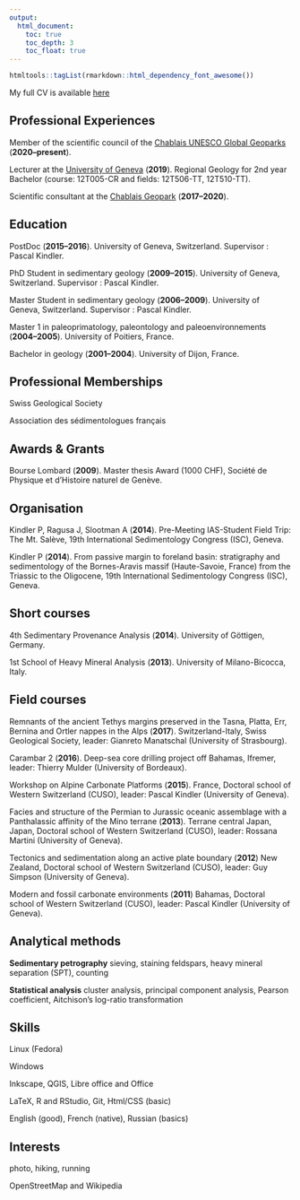 ```yaml
---
output:
  html_document:
    toc: true
    toc_depth: 3
    toc_float: true
---
```

  
  <link rel="stylesheet" href="styles.css" type="text/css">

  ```r
htmltools::tagList(rmarkdown::html_dependency_font_awesome())
```

My full CV is available [here](files/jragusa_cv.pdf)

## Professional Experiences

Member of the scientific council of the [Chablais UNESCO Global Geoparks](https://www.geoparc-chablais.com/) (**2020--present**).

Lecturer at the [University of Geneva](https://www.unige.ch/sciences/terre/en/) (**2019**). Regional Geology for 2nd year Bachelor (course: 12T005-CR and fields: 12T506-TT, 12T510-TT).

Scientific consultant at the [Chablais Geopark](https://www.geoparc-chablais.com/) (**2017--2020**).
  
## Education

PostDoc (**2015--2016**). University of Geneva, Switzerland. Supervisor : Pascal
Kindler.

PhD Student in sedimentary geology (**2009--2015**). University of Geneva, Switzerland. Supervisor : Pascal Kindler.

Master Student in sedimentary geology (**2006--2009**). University of Geneva, Switzerland. Supervisor : Pascal Kindler.

Master 1 in paleoprimatology, paleontology and paleoenvironnements (**2004--2005**). University of Poitiers, France.

Bachelor in geology (**2001--2004**). University of Dijon, France.

## Professional Memberships

Swiss Geological Society

Association des sédimentologues français

## Awards & Grants

Bourse Lombard (**2009**). Master thesis Award (1000 CHF), Société de Physique et d’Histoire naturel de Genève.

## Organisation

Kindler P, Ragusa J, Slootman A (**2014**). Pre-Meeting IAS-Student Field Trip: The Mt. Salève, 19th International Sedimentology Congress (ISC), Geneva.

Kindler P (**2014**). From passive margin to foreland basin: stratigraphy and sedimentology of the Bornes-Aravis massif (Haute-Savoie, France) from the Triassic to the Oligocene, 19th International Sedimentology Congress (ISC), Geneva.

## Short courses

4th Sedimentary Provenance Analysis (**2014**). University of Göttigen, Germany.

1st School of Heavy Mineral Analysis (**2013**). University of Milano-Bicocca, Italy.

## Field courses

Remnants of the ancient Tethys margins preserved in the Tasna, Platta, Err, Bernina and Ortler nappes in the Alps (**2017**). Switzerland-Italy, Swiss Geological Society, leader: Gianreto Manatschal (University of Strasbourg).

Carambar 2 (**2016**). Deep-sea core drilling project off Bahamas, Ifremer, leader: Thierry Mulder (University of Bordeaux).

Workshop on Alpine Carbonate Platforms (**2015**). France, Doctoral school of Western Switzerland (CUSO), leader: Pascal Kindler (University of Geneva).

Facies and structure of the Permian to Jurassic oceanic assemblage with a Panthalassic affinity of the Mino terrane (**2013**). Terrane central Japan, Japan, Doctoral school of Western Switzerland (CUSO), leader: Rossana Martini (University of Geneva).

Tectonics and sedimentation along an active plate boundary (**2012**) New Zealand, Doctoral school of Western Switzerland (CUSO), leader: Guy Simpson (University of Geneva).

Modern and fossil carbonate environments (**2011**) Bahamas, Doctoral school of Western Switzerland (CUSO), leader: Pascal Kindler (University of Geneva).

## Analytical methods

<i class="fa fa-flask" style="font-size: 1.5em;"></i> **Sedimentary petrography** sieving, staining feldspars, heavy mineral separation (SPT), counting

<i class="fa fa-calculator" style="font-size: 1.5em;"></i> **Statistical analysis** cluster analysis, principal component analysis, Pearson coefficient, Aitchison’s log-ratio transformation

## Skills

<i class="fa fa-linux" style="font-size: 1.5em;"></i> Linux (Fedora) 

<i class="fa fa-windows" style="font-size: 1.5em;"></i> Windows

<i class="fa fa-desktop" style="font-size: 1.5em;"></i> Inkscape, QGIS, Libre office and Office

<i class="fa fa-terminal" style="font-size: 1.5em;"></i> LaTeX, R and RStudio, Git, Html/CSS (basic)

<i class="fa fa-language" style="font-size: 1.5em;"></i> English (good), French (native), Russian (basics)

## Interests

<i class="fa fa-camera" style="font-size: 1.5em;"></i> photo, hiking, running

<i class="fa fa-globe" style="font-size: 1.5em;"></i> OpenStreetMap and Wikipedia